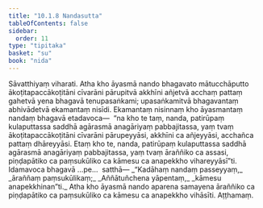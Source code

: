 ```yaml
---
title: "10.1.8 Nandasutta"
tableOfContents: false
sidebar:
  order: 11
type: "tipitaka"
basket: "su"
book: "nida"
---
```



<DynamicBreadcrumb />

<Division number="242" book="nida" bookNo="12" page="468">

<Paragraph number="1288" book="nida">
Sāvatthiyaṃ viharati. Atha kho āyasmā nando bhagavato mātucchāputto ākoṭitapaccākoṭitāni cīvarāni pārupitvā akkhīni añjetvā acchaṃ pattaṃ gahetvā yena bhagavā tenupasaṅkami; upasaṅkamitvā bhagavantaṃ abhivādetvā ekamantaṃ nisīdi. Ekamantaṃ nisinnaṃ kho āyasmantaṃ nandaṃ bhagavā etadavoca—  “na kho te taṃ, nanda, patirūpaṃ kulaputtassa saddhā agārasmā anagāriyaṃ pabbajitassa, yaṃ tvaṃ ākoṭitapaccākoṭitāni cīvarāni pārupeyyāsi, akkhīni ca añjeyyāsi, acchañca pattaṃ dhāreyyāsi. Etaṃ kho te, nanda, patirūpaṃ kulaputtassa saddhā agārasmā anagāriyaṃ pabbajitassa, yaṃ tvaṃ āraññiko ca assasi, piṇḍapātiko ca paṃsukūliko ca kāmesu ca anapekkho vihareyyāsī”ti. Idamavoca bhagavā …pe…  satthā—
</Paragraph>

<Paragraph number="1289" type="verses" book="nida">
_“Kadāhaṃ nandaṃ passeyyaṃ,_  
_āraññaṃ paṃsukūlikaṃ;_  
_Aññātuñchena yāpentaṃ,_  
_kāmesu anapekkhinan”ti._  

</Paragraph>

<Paragraph number="1290" book="nida">
Atha kho āyasmā nando aparena samayena āraññiko ca piṇḍapātiko ca paṃsukūliko ca kāmesu ca anapekkho vihāsīti.

</Paragraph>
</Division>

<Paragraph number="1291" type="center" book="nida">
Aṭṭhamaṃ.
</Paragraph>
